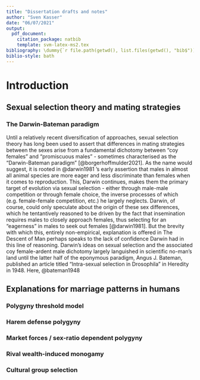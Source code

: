 ---
title: "Dissertation drafts and notes"
author: "Sven Kasser"
date: "06/07/2021"
output: 
  pdf_document:
    citation_package: natbib
    template: svm-latex-ms2.tex 
bibliography: \dummy{`r file.path(getwd(), list.files(getwd(), "bib$"))`}
biblio-style: bath
---

# Introduction

## Sexual selection theory and mating strategies

### The Darwin-Bateman paradigm

Until a relatively recent diversification of approaches, sexual selection theory has long been used to assert that differences in mating strategies between the sexes arise from a fundamental dichotomy between "coy females" and "promiscuous males" - sometimes characterised as the "Darwin-Bateman paradigm" [@borgerhoffmulder2021]. As the name would suggest, it is rooted in @darwin1981 's early assertion that males in almost all animal species are more eager and less discriminate than females when it comes to reproduction. This, Darwin continues, makes them the primary target of evolution via sexual selection - either through male-male competition or through female choice, the inverse processes of which (e.g. female-female competition, etc.) he largely neglects. Darwin, of course, could only speculate about the origin of these sex differences, which he tentantively reasoned to be driven by the fact that insemination requires males to closely approach females, thus selecting for an "eagerness" in males to seek out females [@darwin1981]. But the brevity with which this, entirely non-empirical, explanation is offered in The Descent of Man perhaps speaks to the lack of confidence Darwin had in this line of reasoning. Darwin's ideas on sexual selection and the associated coy female-ardent male dichotomy largely languished in scientific no-man's land until the latter half of the eponymous paradigm, Angus J. Bateman, published an article titled "Intra-sexual selection in Drosophila" in Heredity in 1948. Here, @bateman1948

## Explanations for marriage patterns in humans

### Polygyny threshold model

### Harem defense polygyny

### Market forces / sex-ratio dependent polygyny

### Rival wealth-induced monogamy

### Cultural group selection

